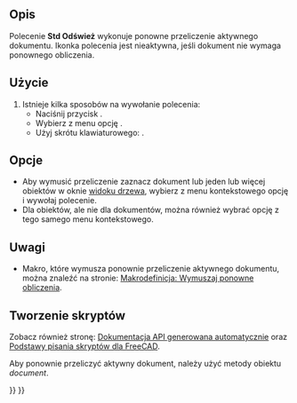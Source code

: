 <languages/>

{{Docnav/pl
|[[Std_DuplicateSelection/pl|Powiel zaznaczone]]
|[[Std_BoxSelection/pl|Zaznacz obszar]]
|[[Std_Edit_Menu/pl|Menu Edycja]]
|IconL=Std_DuplicateSelection.svg
|IconR=Std_BoxSelection.svg
|IconC=Freecad.svg
}}

<div class="mw-translate-fuzzy">
{{GuiCommand/pl
|Name=Std Refresh
|Name/pl=Std: Odśwież
|MenuLocation=Edycja → Odśwież
|Workbenches=wszystkie
|Shortcut={{KEY|F5}}
}}
</div>

<span id="Description"></span>
==Opis==

Polecenie '''Std Odśwież''' wykonuje ponowne przeliczenie aktywnego dokumentu. Ikonka polecenia jest nieaktywna, jeśli dokument nie wymaga ponownego obliczenia.

<span id="Usage"></span>
==Użycie==

<div class="mw-translate-fuzzy">
# Istnieje kilka sposobów na wywołanie polecenia:
#* Naciśnij przycisk {{Button|[[Image:Std_Refresh.svg|16px]] [[Std_Refresh/pl|Odśwież]]}}.
#* Wybierz z menu opcję {{MenuCommand|Edycja → [[Image:Std_Refresh.svg|16px]] Odśwież}}.
#* Użyj skrótu klawiaturowego: {{KEY|F5}}.
</div>

<span id="Options"></span>
==Opcje==

* Aby wymusić przeliczenie zaznacz dokument lub jeden lub więcej obiektów w oknie [[Tree_view/pl|widoku drzewa]], wybierz z menu kontekstowego opcję {{MenuCommand|[[Image:Std_MarkToRecompute.svg|16px]] Zaznacz do przeliczenia}} i wywołaj polecenie.
* Dla obiektów, ale nie dla dokumentów, można również wybrać opcję {{MenuCommand|Przelicz obiekt}} z tego samego menu kontekstowego.

<span id="Notes"></span>
==Uwagi==

* Makro, które wymusza ponownie przeliczenie aktywnego dokumentu, można znaleźć na stronie: [[Macro_ForceRecompute/pl|Makrodefinicja: Wymuszaj ponowne obliczenia]].

<span id="Scripting"></span>
==Tworzenie skryptów==

Zobacz również stronę: [https://freecad.github.io/SourceDoc/ Dokumentacja API generowana automatycznie] oraz [[FreeCAD_Scripting_Basics/pl|Podstawy pisania skryptów dla FreeCAD]].

Aby ponownie przeliczyć aktywny dokument, należy użyć metody {{incode|recompute}} obiektu ''document''.

{{Code|code=
import FreeCAD

doc = FreeCAD.newDocument()
doc.recompute()
}}


{{Docnav/pl
|[[Std_DuplicateSelection/pl|Powiel zaznaczone]]
|[[Std_BoxSelection/pl|Zaznacz obszar]]
|[[Std_Edit_Menu/pl|Menu Edycja]]
|IconL=Std_DuplicateSelection.svg
|IconR=Std_BoxSelection.svg
|IconC=Freecad.svg
}}

{{Std_Base_navi{{#translation:}}}}
{{Userdocnavi{{#translation:}}}}